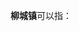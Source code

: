 '''柳城镇'''可以指：
{{PRC admin/disambig|21/13/21/109/000|44/16/25/107/000|33/07/23/100/000}}
{{disambig|cat=三字中国镇名消歧义}}